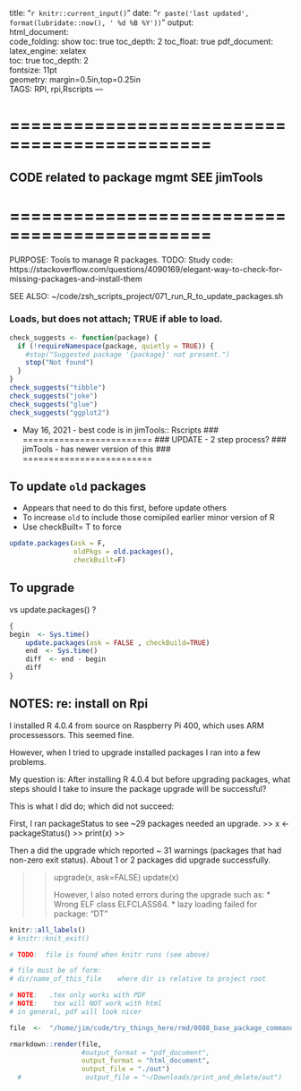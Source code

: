 
title: "`r knitr::current_input()`"
date: "`r paste('last updated', 
    format(lubridate::now(), ' %d %B %Y'))`"
output:   
  html_document:  
        code_folding: show
        toc: true 
        toc_depth: 2
        toc_float: true
  pdf_document:   
    latex_engine: xelatex  
    toc: true
    toc_depth:  2   
fontsize: 11pt   
geometry: margin=0.5in,top=0.25in   
TAGS:  RPI, rpi,Rscripts
---

# =============================================
## CODE related to package mgmt SEE  jimTools
# =============================================


PURPOSE:   Tools to manage R packages.
TODO:  Study code:   
https://stackoverflow.com/questions/4090169/elegant-way-to-check-for-missing-packages-and-install-them

SEE ALSO:  ~/code/zsh_scripts_project/071_run_R_to_update_packages.sh


### Loads,  but does not attach; TRUE if able to load.
```r
check_suggests <- function(package) {
  if (!requireNamespace(package, quietly = TRUE)) {
    #stop("Suggested package '{package}' not present.")
    stop("Not found")
  }
}
check_suggests("tibble")
check_suggests("joke")
check_suggests("glue")
check_suggests("ggplot2")
```

*  May 16, 2021 - best code is in jimTools:: Rscripts
### =========================
###   UPDATE  - 2 step process?
###   jimTools - has newer version of this
### =========================

## To update `old` packages
*   Appears that need to do this first, before update others
*   To increase `old` to include those comipiled earlier minor version of R
*   Use checkBuilt= T to force

```r
update.packages(ask = F,
                oldPkgs = old.packages(),
                checkBuilt=F)
```

## To upgrade

vs update.packages() ?
```r

{
begin  <- Sys.time()
    update.packages(ask = FALSE , checkBuild=TRUE)
    end  <- Sys.time()
    diff  <- end - begin
    diff
}

```



## NOTES:  re:  install on Rpi
I installed R 4.0.4 from source on Raspberry Pi 400, which uses ARM processessors.  This seemed fine.

However, when I tried to upgrade installed packages I ran into a few problems.

My question is:  After installing R 4.0.4 but before upgrading packages, what
steps should I take to insure the package upgrade will be successful?

This is what I did do; which did not succeed:

First, I ran packageStatus to see ~29 packages needed an upgrade.
>> x  <- packageStatus()
>> print(x)
>>

Then a did the upgrade which reported ~ 31 warnings (packages that had non-zero exit status).  About 1 or 2 packages did upgrade successfully.


>> upgrade(x, ask=FALSE)
>> update(x)
>>
However, I also noted errors during the upgrade such as:
*  Wrong ELF class ELFCLASS64.
*  lazy loading failed for package:   "DT"








```r
knitr::all_labels()
# knitr::knit_exit()
```

\newpage

```r
# TODO:  file is found when knitr runs (see above)

# file must be of form:
# dir/name_of_this_file    where dir is relative to project root

# NOTE:   .tex only works with PDF
# NOTE:    tex will NOT work with html
# in general, pdf will look nicer

file  <-  "/home/jim/code/try_things_here/rmd/0088_base_package_commands.Rmd"

rmarkdown::render(file,
                  #output_format = "pdf_document",
                  output_format = "html_document",
                  output_file = "./out")
  #                output_file = "~/Downloads/print_and_delete/out")
```
